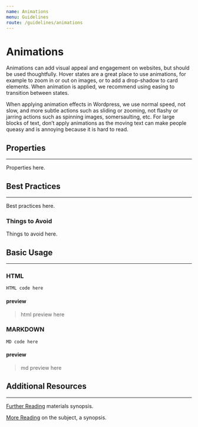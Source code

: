 ```yaml
---
name: Animations
menu: Guidelines
route: /guidelines/animations
---
```


# Animations

Animations can add visual appeal and engagement on websites, but should be used thoughtfully. Hover states are a great place to 
use animations, for example to zoom in or out on images, or to add a drop-shadow to card elements. When animation is applied, 
we recommend using easing to transition between states.

When applying animation effects in Wordpress, we use normal speed, not slow, and more subtle actions such as sliding or zooming, 
not flashy or jarring actions such as spinning images, somersaulting, etc. For large blocks of text, don’t apply animations as 
the moving text can make people queasy and is annoying because it is hard to read.

## Properties
---

Properties here.

## Best Practices
---

Best practices here.

### Things to Avoid

Things to avoid here.

## Basic Usage
---

### HTML

`HTML code here`

#### preview

> html preview here

### MARKDOWN 

`MD code here`

#### preview

> md preview here

## Additional Resources
---

[Further Reading](https://www.uhsinc.com "further reading alt") materials synopsis.

[More Reading](https://www.uhsinc.com "more reading alt") on the subject, a synopsis.
